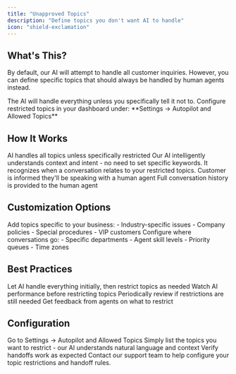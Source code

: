 ```yaml
---
title: "Unapproved Topics"
description: "Define topics you don't want AI to handle"
icon: "shield-exclamation"
---
```


## What's This?

By default, our AI will attempt to handle all customer inquiries. However, you can define specific topics that should always be handled by human agents instead.

<Note>
The AI will handle everything unless you specifically tell it not to. Configure restricted topics in your dashboard under: **Settings → Autopilot and Allowed Topics**
</Note>

## How It Works

<Steps>
  <Step title="Default Behavior">
    AI handles all topics unless specifically restricted
  </Step>
  
  <Step title="Smart Topic Detection">
    Our AI intelligently understands context and intent - no need to set specific keywords. It recognizes when a conversation relates to your restricted topics.
  </Step>
  
  <Step title="Customer Notice">
    Customer is informed they'll be speaking with a human agent
  </Step>
  
  <Step title="Context Preservation">
    Full conversation history is provided to the human agent
  </Step>
</Steps>

## Customization Options

<AccordionGroup>
  <Accordion title="Define Restricted Topics">
    Add topics specific to your business:
    - Industry-specific issues
    - Company policies
    - Special procedures
    - VIP customers
  </Accordion>
  
  <Accordion title="Routing Rules">
    Configure where conversations go:
    - Specific departments
    - Agent skill levels
    - Priority queues
    - Time zones
  </Accordion>
</AccordionGroup>

## Best Practices

<CardGroup cols={2}>
  <Card title="Start Open" icon="door-open">
    Let AI handle everything initially, then restrict topics as needed
  </Card>
  
  <Card title="Monitor First" icon="eye">
    Watch AI performance before restricting topics
  </Card>
  
  <Card title="Regular Reviews" icon="clipboard-check">
    Periodically review if restrictions are still needed
  </Card>
  
  <Card title="Team Input" icon="users">
    Get feedback from agents on what to restrict
  </Card>
</CardGroup>

## Configuration

<Steps>
  <Step title="Access Settings">
    Go to Settings → Autopilot and Allowed Topics
  </Step>
  
  <Step title="Add Topics">
    Simply list the topics you want to restrict - our AI understands natural language and context
  </Step>
  
  <Step title="Test Settings">
    Verify handoffs work as expected
  </Step>
</Steps>

<Card title="Need Help?" icon="question" color="#0091FF">
  Contact our support team to help configure your topic restrictions and handoff rules.
</Card> 